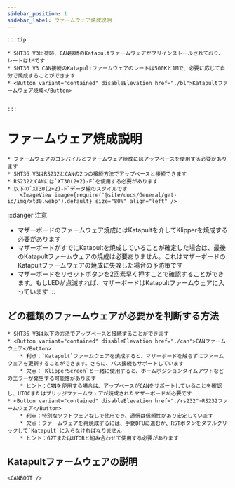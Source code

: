 ```yaml
---
sidebar_position: 1
sidebar_label: ファームウェア焼成説明
---
```





    :::tip

    * SHT36 V3出荷時、CAN接続のKatapultファームウェアがプリインストールされており、レートは1Mです
    * SHT36 V3 CAN接続のKatapultファームウェアのレートは500Kと1Mで、必要に応じて自分で焼成することができます
    * <Button variant="contained" disableElevation href="./bl">Katapultファームウェア焼成</Button>


    :::

# ファームウェア焼成説明
    
    * ファームウェアのコンパイルとファームウェア焼成にはアップペースを使用する必要があります
    * SHT36 V3はRS232とCANの2つの接続方法でアップペースと接続できます
    * RS232とCANには`XT30(2+2)-F`を使用する必要があります
    * 以下の`XT30(2+2)-F`データ線のスタイルです
        <ImageView image={require('@site/docs/General/get-id/img/xt30.webp').default} size="80%" align="left" />

:::danger 注意
* マザーボードのファームウェア焼成にはKatapultを介してKlipperを焼成する必要があります
* マザーボードがすでにKatapultを焼成していることが確定した場合は、最後のKatapultファームウェアの焼成は必要ありません。これはマザーボードのKatapultファームウェアの焼成に失敗した場合の予防策です
* マザーボードをリセットボタンを2回素早く押すことで確認することができます。もしLEDが点滅すれば、マザーボードはKatapultファームウェアに入っています
:::

## どの種類のファームウェアが必要かを判断する方法

    * SHT36 V3は以下の方法でアップペースと接続することができます
    * <Button variant="contained" disableElevation href="./can">CANファームウェア</Button>
        * 利点：`Katapult`ファームウェアを焼成すると、マザーボードを触らずにファームウェアを更新することができます。さらに、バス接続もサポートしています
        * 欠点：`KlipperScreen`と一緒に使用すると、ホームポジションタイムアウトなどのエラーが発生する可能性があります
        * ヒント：CANを使用する場合は、アップペースがCANをサポートしていることを確認し、UTOCまたはブリッジファームウェアが焼成されたマザーボードが必要です
    * <Button variant="contained" disableElevation href="./rs232">RS232ファームウェア</Button>
        * 利点：特別なソフトウェアなしで使用でき、通信は信頼性があり安定しています
        * 欠点：ファームウェアを再焼成するには、手動DFUに進むか、RSTボタンをダブルクリックして`Katapult`に入らなければなりません
        * ヒント：G2TまたはUTORと組み合わせて使用する必要があります

## Katapultファームウェアの説明

    <CANBOOT />